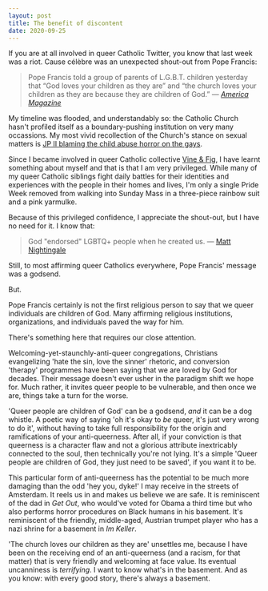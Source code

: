 ```yaml
---
layout: post
title: The benefit of discontent
date: 2020-09-25
---
```


If you are at all involved in queer Catholic Twitter, you know that last week was a riot. Cause célèbre was an unexpected shout-out from Pope Francis:

> Pope Francis told a group of parents of L.G.B.T. children yesterday that “God loves your children as they are” and “the church loves your children as they are because they are children of God.” — <a href="https://www.americamagazine.org/faith/2020/09/17/pope-francis-parents-lgbt-children-god-loves-your-children-they-are" target="_blank"><em>America Magazine</em></a>

My timeline was flooded, and understandably so: the Catholic Church hasn't profiled itself as a boundary-pushing institution on very many occassions. My most vivid recollection of the Church's stance on sexual matters is <a href="https://arquivo.pt/wayback/20091004222624/http://www.catholicnews.com/data/abuse/abuse08.htm" target="_blank">JP II blaming the child abuse horror on the gays</a>.

Since I became involved in queer Catholic collective <a href="https://vineandfig.co/" target="_blank">Vine & Fig</a>, I have learnt something about myself and that is that I am very privileged. While many of my queer Catholic siblings fight daily battles for their identities and experiences with the people in their homes and lives, I'm only a single Pride Week removed from walking into Sunday Mass in a three-piece rainbow suit and a pink yarmulke.

Because of this privileged confidence, I appreciate the shout-out, but I have no need for it. I know that:

> God "endorsed" LGBTQ+ people when he created us. — <a href="https://twitter.com/mattnightingale/status/1308564653547466753" target="_blank">Matt Nightingale</a> 

Still, to most affirming queer Catholics everywhere, Pope Francis' message was a godsend. 

But.

Pope Francis certainly is not the first religious person to say that we queer individuals are children of God. Many affirming religious institutions, organizations, and individuals paved the way for him. 

There's something here that requires our close attention.

Welcoming-yet-staunchly-anti-queer congregations, Christians evangelizing 'hate the sin, love the sinner' rhetoric, and conversion 'therapy' programmes have been saying that we are loved by God for decades. Their message doesn't ever usher in the paradigm shift we hope for. Much rather, it invites queer people to be vulnerable, and then once we are, things take a turn for the worse.

'Queer people are children of God' can be a godsend, _and_ it can be a dog whistle. A poetic way of saying 'oh it's okay to _be_ queer, it's just very wrong to do it', without having to take full responsibility for the origin and ramifications of your anti-queerness. After all, if your conviction is that queerness is a character flaw and not a glorious attribute inextricably connected to the soul, then technically you're not lying. It's a simple 'Queer people are children of God, they just need to be saved', if you want it to be.

This particular form of anti-queerness has the potential to be much more damaging than the odd 'hey you, dyke!' I may receive in the streets of Amsterdam. It reels us in and makes us believe we are safe. It is reminiscent of the dad in _Get Out_, who would've voted for Obama a third time but who also performs horror procedures on Black humans in his basement. It's reminiscent of the friendly, middle-aged, Austrian trumpet player who has a nazi shrine for a basement in _Im Keller_.

'The church loves our children as they are' unsettles me, because I have been on the receiving end of an anti-queerness (and a racism, for that matter) that is very friendly and welcoming at face value. Its eventual uncanniness is _terrifying_. I want to know what's in the basement. And as you know: with every good story, there's always a basement.